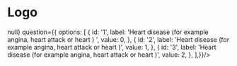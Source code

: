 
<Meta title="molecules/Single Choice Question" component={SingleChoiceQuestion} />


# Logo

<Canvas>
  <Story name="Single Choice Question">
    <SingleChoiceQuestion onChange={()=> null} question={{      options: [
                                             {
                                               id: '1',
                                               label: 'Heart disease (for example angina, heart attack or heart ) ',
                                               value: 0,
                                             },
                                             {
                                               id: '2',
                                               label: 'Heart disease (for example angina, heart attack or heart )',
                                               value: 1,
                                             },
                                             {
                                               id: '3',
                                               label: 'Heart disease (for example angina, heart attack or heart )',
                                               value: 2,
                                             },
                                           ],}}/>
  </Story>
</Canvas>
